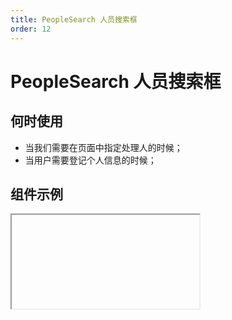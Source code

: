 ```yaml
---
title: PeopleSearch 人员搜索框
order: 12
---
```


# PeopleSearch 人员搜索框

## 何时使用
- 当我们需要在页面中指定处理人的时候；
- 当用户需要登记个人信息的时候；

## 组件示例

<Iframe url="https://www.aliwork.com/developer/employee-field-v2?isRenderNav=false" />

## 组件属性

<AttrTable
  category="form"
  dataSource={[
    {
      code: 'dataType',
      type: `"url" | "dataSource"`,
      default: 'url',
      desc: '数据类型',
    },
    {
      code: 'startWithDepartmentId',
      type: `"SELF" | "TOP"`,
      default: 'SELF',
      desc: '选人起点',
    },
    {
      code: 'hasClear',
      type: 'boolean',
      default: 'true',
      desc: '清除按钮',
    },
    {
      code: 'placeholder',
      type: 'boolean',
      default: 'true',
      desc: '人员搜索框占位提示,
    },
     {
      code: "value",
      type: "any",
      default: ``,
      desc: "当前组件默认值",
    },
    {
      code: 'emplIdInLabel',
      type: 'boolean',
      default: '',
      desc: '',
    },
    {
      code: 'defaultValue',
      type: 'Employee/Employee[]',
      default: '',
      desc: '',
    },
    {
      code: 'value',
      type: 'Employee/Employee[',
      default: '',
      desc: '',
    },
    {
      code: 'fetchDataOnMount',
      type: 'boolean',
      default: '',
      desc: '',
    },
    {
      code: 'hiddenSelected',
      type: 'boolean',
      default: '',
      desc: '',
    },
    {
      code: 'multiple',
      type: 'boolean',
      default: 'false',
      desc: '人员搜索框多选模式',
    },
    {
      code: "onChange",
      type: "({value: string}) => void",
      default: "",
      desc: "组件值发生改变事件",
    },
    {
      code: "onSearch",
      type: "(keyword: string) => void",
      default: "",
      desc: "搜索框值变化时事件",
    },
    {
      code: 'orderNum',
      type: 'String',
      default: '',
      desc: '"为 0 时为选人模式（仅展示主岗信息），非 0 为选岗模式（透出多个兼岗信息）"',
    },
    {
      code: 'popupClassName',
      type: 'String',
      default: '',
      desc: '',
    },
    {
      code: 'renderOption',
      type: 'Function',
      default: '',
      desc: '',
    },
    {
      code: 'renderSelection',
      type: 'Function',
      default: '',
      desc: '',
    },
    {
      code: 'searchDelay',
      type: 'Number',
      default: '',
      desc: '单位为毫秒',
    },
    {
      code: 'showSub',
      type: 'boolean',
      default: '',
      desc: '仅在多选时有效',
    },
    {
      code: 'showAllSub',
      type: 'boolean',
      default: '',
      desc: '仅在多选时有效',
    },
    {
      code: 'showAvater',
      type: 'boolean',
      default: '',
      desc: '',
    },
    {
      code: 'showDeptDesc',
      type: 'boolean',
      default: '',
      desc: '',
    },
    {
      code: 'showEmplId',
      type: 'boolean',
      default: 'false',
      desc: '人员搜索框显示工号',
    },
    {
      code: 'showJobDesc',
      type: 'boolean',
      default: '',
      desc: '',
    },{
      code: 'showSearch',
      type: 'boolean',
      default: '',
      desc: '',
    },{
      code: 'dataSource',
      type: 'array',
      default:"-",
      desc: '人员数据',
    },
  ]}
/>
